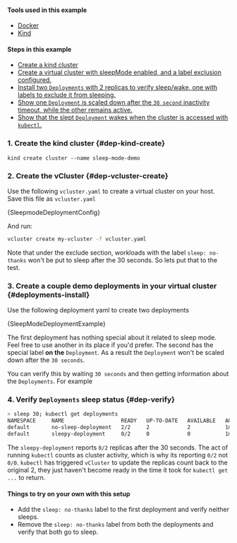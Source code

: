 
#### Tools used in this example
 - [Docker](https://www.docker.com/)
 - [Kind](https://kind.sigs.k8s.io/)

#### Steps in this example

 - [Create a kind cluster](#dep-kind-create)
 - [Create a virtual cluster with sleepMode enabled, and a label exclusion configured.](#dep-vcluster-create)
 - [Install two `Deployments` with 2 replicas to verify sleep/wake, one with labels to exclude it from sleeping.](#deployments-install)
 - [Show one `Deployment` is scaled down after the `30 second` inactivity timeout, while the other remains active.](#dep-verify)
 - [Show that the slept `Deployment` wakes when the cluster is accessed with `kubectl`.](#dep-verify)

### 1. Create the kind cluster {#dep-kind-create}

```shell title="create kind cluster"
kind create cluster --name sleep-mode-demo
```
### 2. Create the vCluster {#dep-vcluster-create}

Use the following `vcluster.yaml` to create a virtual cluster on your host.  Save this file as `vcluster.yaml`

<CodeBlock title="vCluster config for auto sleep" language="yaml">{SleepmodeDeploymentConfig}</CodeBlock>

And run:

```bash title="Create vCluster with autoSleep config"
vcluster create my-vcluster -f vcluster.yaml
```

Note that under the exclude section, workloads with the label `sleep: no-thanks` won't be put to sleep after the 30 seconds.
So lets put that to the test.

### 3. Create a couple demo deployments in your virtual cluster {#deployments-install}

Use the following deployment yaml to create two deployments

<CodeBlock title="example deployments" language="yaml">{SleepModeDeploymentExample}</CodeBlock>


The first deployment has nothing special about it related to sleep mode.  Feel free to use another in its place if you'd
prefer.  The second has the special label **on the** `Deployment`.  As a result the `Deployment` won't be scaled down after the `30 seconds`.

You can verify this by waiting `30 seconds` and then getting information about the `Deployments`.  For example


### 4. Verify `Deployments` sleep status {#dep-verify}

```bash title="deployment sleep check"
> sleep 30; kubectl get deployments
NAMESPACE     NAME                  READY   UP-TO-DATE   AVAILABLE   AGE
default       no-sleep-deployment   2/2     2            2           1m
default       sleepy-deployment     0/2     0            0           1m
```

The `sleepy-deployment` reports `0/2` replicas after the 30 seconds.  The act of running `kubectl` counts as cluster activity,
which is why its reporting `0/2` not `0/0`.  `kubectl` has triggered `vCluster` to update the replicas count back to the original 2,
they just haven't become ready in the time it took for `kubectl get ...` to return.


#### Things to try on your own with this setup

 - Add the `sleep: no-thanks` label to the first deployment and verify neither sleeps.
 - Remove the `sleep: no-thanks` label from both the deployments and verify that both go to sleep.
